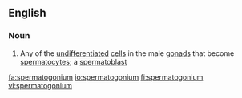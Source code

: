 ==English==

===Noun===
{{en-noun|spermatogonia}}

# {{context|biology}} Any of the [[undifferentiated]] [[cell]]s in the male [[gonad]]s that become [[spermatocyte]]s; a [[spermatoblast]]

[[fa:spermatogonium]]
[[io:spermatogonium]]
[[fi:spermatogonium]]
[[vi:spermatogonium]]